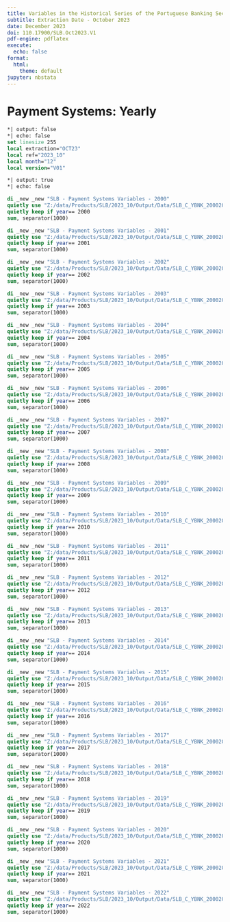 ```yaml
---
title: Variables in the Historical Series of the Portuguese Banking Sector Database -- Descriptive statistics
subtitle: Extraction Date - October 2023
date: December 2023
doi: 110.17900/SLB.Oct2023.V1
pdf-engine: pdflatex
execute:
  echo: false
format:
  html:
    theme: default
jupyter: nbstata
---
```


# Payment Systems: Yearly

```stata
*| output: false
*| echo: false
set linesize 255
local extraction="OCT23"
local ref="2023_10"
local month="12"
local version="V01"
```

```stata
*| output: true
*| echo: false

di _new _new "SLB - Payment Systems Variables - 2000"
quietly use "Z:/data/Products/SLB/2023_10/Output/Data/SLB_C_YBNK_20002022_OCT23_QE_V01.dta", clear
quietly keep if year== 2000
sum, separator(1000)

di _new _new "SLB - Payment Systems Variables - 2001"
quietly use "Z:/data/Products/SLB/2023_10/Output/Data/SLB_C_YBNK_20002022_OCT23_QE_V01.dta", clear
quietly keep if year== 2001
sum, separator(1000)

di _new _new "SLB - Payment Systems Variables - 2002"
quietly use "Z:/data/Products/SLB/2023_10/Output/Data/SLB_C_YBNK_20002022_OCT23_QE_V01.dta", clear
quietly keep if year== 2002
sum, separator(1000)

di _new _new "SLB - Payment Systems Variables - 2003"
quietly use "Z:/data/Products/SLB/2023_10/Output/Data/SLB_C_YBNK_20002022_OCT23_QE_V01.dta", clear
quietly keep if year== 2003
sum, separator(1000)

di _new _new "SLB - Payment Systems Variables - 2004"
quietly use "Z:/data/Products/SLB/2023_10/Output/Data/SLB_C_YBNK_20002022_OCT23_QE_V01.dta", clear
quietly keep if year== 2004
sum, separator(1000)

di _new _new "SLB - Payment Systems Variables - 2005"
quietly use "Z:/data/Products/SLB/2023_10/Output/Data/SLB_C_YBNK_20002022_OCT23_QE_V01.dta", clear
quietly keep if year== 2005
sum, separator(1000)

di _new _new "SLB - Payment Systems Variables - 2006"
quietly use "Z:/data/Products/SLB/2023_10/Output/Data/SLB_C_YBNK_20002022_OCT23_QE_V01.dta", clear
quietly keep if year== 2006
sum, separator(1000)

di _new _new "SLB - Payment Systems Variables - 2007"
quietly use "Z:/data/Products/SLB/2023_10/Output/Data/SLB_C_YBNK_20002022_OCT23_QE_V01.dta", clear
quietly keep if year== 2007
sum, separator(1000)

di _new _new "SLB - Payment Systems Variables - 2008"
quietly use "Z:/data/Products/SLB/2023_10/Output/Data/SLB_C_YBNK_20002022_OCT23_QE_V01.dta", clear
quietly keep if year== 2008
sum, separator(1000)

di _new _new "SLB - Payment Systems Variables - 2009"
quietly use "Z:/data/Products/SLB/2023_10/Output/Data/SLB_C_YBNK_20002022_OCT23_QE_V01.dta", clear
quietly keep if year== 2009
sum, separator(1000)

di _new _new "SLB - Payment Systems Variables - 2010"
quietly use "Z:/data/Products/SLB/2023_10/Output/Data/SLB_C_YBNK_20002022_OCT23_QE_V01.dta", clear
quietly keep if year== 2010
sum, separator(1000)

di _new _new "SLB - Payment Systems Variables - 2011"
quietly use "Z:/data/Products/SLB/2023_10/Output/Data/SLB_C_YBNK_20002022_OCT23_QE_V01.dta", clear
quietly keep if year== 2011
sum, separator(1000)

di _new _new "SLB - Payment Systems Variables - 2012"
quietly use "Z:/data/Products/SLB/2023_10/Output/Data/SLB_C_YBNK_20002022_OCT23_QE_V01.dta", clear
quietly keep if year== 2012
sum, separator(1000)

di _new _new "SLB - Payment Systems Variables - 2013"
quietly use "Z:/data/Products/SLB/2023_10/Output/Data/SLB_C_YBNK_20002022_OCT23_QE_V01.dta", clear
quietly keep if year== 2013
sum, separator(1000)

di _new _new "SLB - Payment Systems Variables - 2014"
quietly use "Z:/data/Products/SLB/2023_10/Output/Data/SLB_C_YBNK_20002022_OCT23_QE_V01.dta", clear
quietly keep if year== 2014
sum, separator(1000)

di _new _new "SLB - Payment Systems Variables - 2015"
quietly use "Z:/data/Products/SLB/2023_10/Output/Data/SLB_C_YBNK_20002022_OCT23_QE_V01.dta", clear
quietly keep if year== 2015
sum, separator(1000)

di _new _new "SLB - Payment Systems Variables - 2016"
quietly use "Z:/data/Products/SLB/2023_10/Output/Data/SLB_C_YBNK_20002022_OCT23_QE_V01.dta", clear
quietly keep if year== 2016
sum, separator(1000)

di _new _new "SLB - Payment Systems Variables - 2017"
quietly use "Z:/data/Products/SLB/2023_10/Output/Data/SLB_C_YBNK_20002022_OCT23_QE_V01.dta", clear
quietly keep if year== 2017
sum, separator(1000)

di _new _new "SLB - Payment Systems Variables - 2018"
quietly use "Z:/data/Products/SLB/2023_10/Output/Data/SLB_C_YBNK_20002022_OCT23_QE_V01.dta", clear
quietly keep if year== 2018
sum, separator(1000)

di _new _new "SLB - Payment Systems Variables - 2019"
quietly use "Z:/data/Products/SLB/2023_10/Output/Data/SLB_C_YBNK_20002022_OCT23_QE_V01.dta", clear
quietly keep if year== 2019
sum, separator(1000)

di _new _new "SLB - Payment Systems Variables - 2020"
quietly use "Z:/data/Products/SLB/2023_10/Output/Data/SLB_C_YBNK_20002022_OCT23_QE_V01.dta", clear
quietly keep if year== 2020
sum, separator(1000)

di _new _new "SLB - Payment Systems Variables - 2021"
quietly use "Z:/data/Products/SLB/2023_10/Output/Data/SLB_C_YBNK_20002022_OCT23_QE_V01.dta", clear
quietly keep if year== 2021
sum, separator(1000)

di _new _new "SLB - Payment Systems Variables - 2022"
quietly use "Z:/data/Products/SLB/2023_10/Output/Data/SLB_C_YBNK_20002022_OCT23_QE_V01.dta", clear
quietly keep if year== 2022
sum, separator(1000)
```


